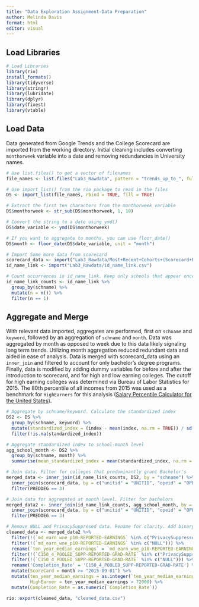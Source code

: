 ---
title: "Data Exploration Assignment-Data Preparation"
author: Melinda Davis
format: html
editor: visual
---

## Load Libraries

```{r}
# Load Libraries
library(rio)
install_formats()
library(tidyverse)
library(stringr)
library(lubridate)
library(dplyr)
library(fixest)
library(vtable)
```

## Load Data

Data generated from Google Trends and the College Scorecard are imported from the working directory. Initial cleaning includes converting `monthorweek` variable into a date and removing redundancies in University names.

```{r}
# Use list.files() to get a vector of filenames
file_names <- list.files("Lab3_Rawdata", pattern = "trends_up_to_", full.names = TRUE)

# Use import_list() from the rio package to read in the files
DS <- import_list(file_names, rbind = TRUE, fill = TRUE) 

# Extract the first ten characters from the monthorweek variable
DS$monthorweek <- str_sub(DS$monthorweek, 1, 10)

# Convert the string to a date using ymd()
DS$date_variable <- ymd(DS$monthorweek)

# If you want to aggregate to months, you can use floor_date()
DS$month <- floor_date(DS$date_variable, unit = "month")

# Import Some more data from scorecard
scorecard_data <- import("Lab3_Rawdata/Most+Recent+Cohorts+(Scorecard+Elements).csv")
id_name_link <- import("Lab3_Rawdata/id_name_link.csv")

# Count occurrences in id_name_link. Keep only schools that appear once
id_name_link_counts <- id_name_link %>%
  group_by(schname) %>%
  mutate(n = n()) %>%
  filter(n == 1)  

```

## Aggregate and Merge

With relevant data imported, aggregates are performed, first on `schname` and `keyword`, followed by an aggregation of `schname` and `month`. Data was aggregated by month as opposed to week due to this data likely signaling long term trends. Utilizing month aggregation reduced redundant data and aided in ease of analysis. Data is merged with scorecard_data using an `inner_join` and filtered to account for only bachelor's degree programs. Finally, data is modified by adding dummy variables for before and after the introduction to scorecard, and for high and low earning colleges. The cutoff for high earning colleges was determined via Bureau of Labor Statistics for 2015. The 80th percentile of all incomes from 2015 was used as a benchmark for `HighEarners` for this analysis ([Salary Percentile Calculator for the United States](https://dqydj.com/salary-percentile-calculator/)).

```{r}
# Aggregate by schname/keyword. Calculate the standardized index
DS2 <- DS %>%
  group_by(schname, keyword) %>%
  mutate(standardized_index = (index - mean(index, na.rm = TRUE)) / sd(index, na.rm = TRUE)) %>%
  filter(!is.na(standardized_index))

# Aggregate standardized index to school-month level
agg_school_month <- DS2 %>%
  group_by(schname, month) %>%
  summarise(mean_standardized_index = mean(standardized_index, na.rm = TRUE)) 

# Join data. Filter for colleges that predominantly grant Bachelor's 
merged_data <- inner_join(id_name_link_counts, DS2, by = "schname") %>%
  inner_join(scorecard_data, by = c("unitid" = "UNITID", "opeid" = "OPEID")) %>%
  filter(PREDDEG == 3)

# Join data for aggregated at month level. Filter for bachelors
merged_data2 <- inner_join(id_name_link_counts, agg_school_month, by = "schname") %>%
  inner_join(scorecard_data, by = c("unitid" = "UNITID", "opeid" = "OPEID")) %>%
  filter(PREDDEG == 3)

# Remove NULL and PrivacySuppresed data. Rename for clarity. Add binary for if Scorecard exists and highearner
cleaned_data <- merged_data2 %>%
  filter(!(`md_earn_wne_p10-REPORTED-EARNINGS` %in% c("PrivacySuppressed"))) %>%
  filter(!(`md_earn_wne_p10-REPORTED-EARNINGS` %in% c("NULL"))) %>%
  rename(`ten_year_median_earnings` = `md_earn_wne_p10-REPORTED-EARNINGS`) %>%
  filter(!(`C150_4_POOLED_SUPP-REPORTED-GRAD-RATE` %in% c("PrivacySuppressed"))) %>%
  filter(!(`C150_4_POOLED_SUPP-REPORTED-GRAD-RATE` %in% c("NULL"))) %>%
  rename('Completion_Rate' = 'C150_4_POOLED_SUPP-REPORTED-GRAD-RATE') %>%
  mutate(ScoreCard = month >= "2015-09-01") %>%
  mutate(ten_year_median_earnings = as.integer(`ten_year_median_earnings`),  # Convert to integer
         HighEarner = ten_year_median_earnings > 72000) %>%
  mutate(Completion_Rate = as.numeric(`Completion_Rate`))

rio::export(cleaned_data, "cleaned_data.csv")
```
